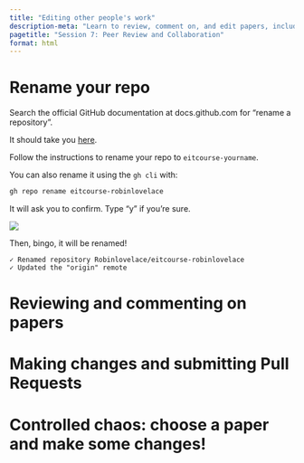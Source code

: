 ```yaml
---
title: "Editing other people's work"
description-meta: "Learn to review, comment on, and edit papers, including submitting pull requests and resolving conflicts."
pagetitle: "Session 7: Peer Review and Collaboration"
format: html
---
```


# Rename your repo

Search the official GitHub documentation at docs.github.com for "rename a repository".

It should take you [here](https://docs.github.com/en/repositories/creating-and-managing-repositories/renaming-a-repository).

Follow the instructions to rename your repo to `eitcourse-yourname`.

You can also rename it using the `gh cli` with:

``` bash
gh repo rename eitcourse-robinlovelace
```

It will ask you to confirm.
Type "y" if you're sure.

![](images/paste-6.png)

Then, bingo, it will be renamed!

```         
✓ Renamed repository Robinlovelace/eitcourse-robinlovelace
✓ Updated the "origin" remote
```

# Reviewing and commenting on papers

# Making changes and submitting Pull Requests

# Controlled chaos: choose a paper and make some changes!